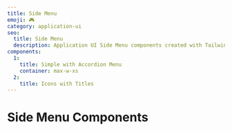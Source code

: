 ```yaml
---
title: Side Menu
emoji: 🎮
category: application-ui
seo:
  title: Side Menu
  description: Application UI Side Menu components created with Tailwind CSS
components:
  1:
    title: Simple with Accordion Menu
    container: max-w-xs
  2:
    title: Icons with Titles
---
```


# Side Menu Components

<CollectionList
  componentsData={componentsData}
  componentContainer={componentContainer}
/>
